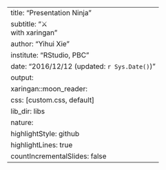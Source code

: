 ---
title: "Presentation Ninja"
subtitle: "⚔<br/>with xaringan"
author: "Yihui Xie"
institute: "RStudio, PBC"
date: "2016/12/12 (updated: `r Sys.Date()`)"
output:
  xaringan::moon_reader:
    css: [custom.css, default]
    lib_dir: libs
    nature:
      highlightStyle: github
      highlightLines: true
      countIncrementalSlides: false
---